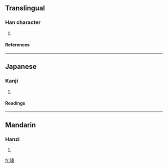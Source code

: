 ==Translingual==
===Han character===
{{Han char|rn=96|rad=玉|as=10|sn=14|four=1519<sub>4</sub>|canj=一土手大木 (MGQKD), X一土手大 (XMGQK)}}
# {{defn|Han|sort=玉10}}
====References====
{{Han ref|kx=0739.050|dkj=21153|hdz=21130.050|uh=7467|ud=29799|bh=E2D3|bd=58067}}

----
==Japanese==
===Kanji===
{{ja-kanji|grade=|rs=玉10}}
# {{defn|Japanese}} 
====Readings====
{{ja-readings|on=[[しん]] (shin)|kun=[[たま]] (tama)|nanori=}}

----
==Mandarin==
===Hanzi===
{{cmn-hanzi|pin=[[jīn]] ([[jin1]])|wg=chin<sup>1</sup>}}
# {{defn|Mandarin}}

[[fr:瑧]]